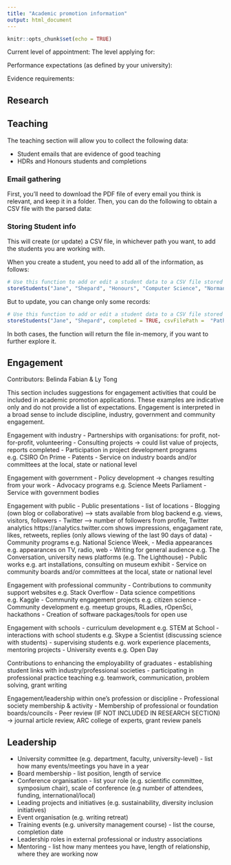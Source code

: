 ```yaml
---
title: "Academic promotion information"
output: html_document
---
```


```r
knitr::opts_chunk$set(echo = TRUE)
```

Current level of appointment:
The level applying for:

Performance expectations (as defined by your university):

Evidence requirements:

## Research

## Teaching

The teaching section will allow you to collect the following data:

- Student emails that are evidence of good teaching
- HDRs and Honours students and completions

### Email gathering
First, you'll need to download the PDF file of every email you think is relevant, and keep it in a folder. Then, you can do the following to obtain a CSV file with the parsed data:



### Storing Student info

This will create (or update) a CSV file, in whichever path you want, to add the students you are working with.

When you create a student, you need to add all of the information, as follows:

```r
# Use this function to add or edit a student data to a CSV file stored where you choose
storeStudents("Jane", "Shepard", "Honours", "Computer Science", "Normandy SR1", "March/2020", "November/2020", FALSE, "Fight the Reapers", "Dr Somebody", "Dr Another Person", "Path/To/Folder", "fileName.csv")

```

But to update, you can change only some records:

```r
# Use this function to add or edit a student data to a CSV file stored where you choose
storeStudents("Jane", "Shepard", completed = TRUE, csvFilePath =  "Path/To/Folder", csvFileName = "fileName.csv")

```

In both cases, the function will return the file in-memory, if you want to further explore it.



## Engagement

Contributors: Belinda Fabian & Ly Tong

This section includes suggestions for engagement activities that could be included in academic promotion applications. These examples are indicative only and do not provide a list of expectations. Engagement is interpreted in a broad sense to include discipline, industry, government and community engagement. 

Engagement with industry
- Partnerships with organisations: for profit, not-for-profit, volunteering
- Consulting projects -> could list value of projects, reports completed
- Participation in project development programs e.g. CSIRO On Prime
- Patents
- Service on industry boards and/or committees at the local, state or national level

Engagement with government
- Policy development -> changes resulting from your work
- Advocacy programs e.g. Science Meets Parliament 
- Service with government bodies 

Engagement with public 
- Public presentations - list of locations
- Blogging (own blog or collaborative) --> stats available from blog backend e.g. views, visitors, followers
- Twitter --> number of followers from profile, Twitter analytics https://analytics.twitter.com shows impressions, engagament rate, likes, retweets, replies (only allows viewing of the last 90 days of data)
- Community programs e.g. National Science Week, 
- Media appearances e.g. appearances on TV, radio, web
- Writing for general audience e.g. The Conversation, university news platforms (e.g. The Lighthouse)
- Public works e.g. art installations, consulting on museum exhibit
- Service on community boards and/or committees at the local, state or national level

Engagement with professional community
- Contributions to community support websites e.g. Stack Overflow
- Data science competitions e.g. Kaggle
- Community engagement projects e.g. citizen science
- Community development e.g. meetup groups, RLadies, rOpenSci, hackathons
- Creation of software packages/tools for open use

Engagement with schools
- curriculum development e.g. STEM at School 
- interactions with school students e.g. Skype a Scientist (discussing science with students)
- supervising students e.g. work experience placements, mentoring projects
- University events e.g. Open Day

Contributions to enhancing the employability of graduates
- establishing student links with industry/professional societies
- participating in professional practice teaching e.g. teamwork, communication, problem solving, grant writing

Engagement/leadership within one’s profession or discipline
- Professional society membership & activity
- Membership of professional or foundation boards/councils
- Peer review (IF NOT INCLUDED IN RESEARCH SECTION) -> journal article review, ARC college of experts, grant review panels

## Leadership
- University committee (e.g. department, faculty, university-level) - list how many events/meetings you have in a year
- Board membership - list position, length of service
- Conference organisation - list your role (e.g. scientific committee, symposium chair), scale of conference (e.g number of attendees, funding, international/local)
- Leading projects and initiatives (e.g. sustainability, diversity inclusion initiatives)
- Event organisation (e.g. writing retreat)
- Training events (e.g. university management course) - list the course, completion date
- Leadership roles in external professional or industry associations
- Mentoring - list how many mentees you have, length of relationship, where they are working now

